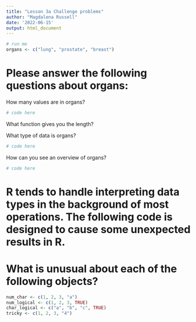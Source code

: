 ```yaml
---
title: "Lesson 3a Challenge problems"
author: "Magdalena Russell"
date: '2022-06-15'
output: html_document
---
```


```r
# run me
organs <- c("lung", "prostate", "breast")

```

# Please answer the following questions about organs:  

How many values are in organs? 

```r
# code here

```

What function gives you the length? 



What type of data is organs? 

```r
# code here

```

How can you see an overview of organs? 

```r
# code here

```

# R tends to handle interpreting data types in the background of most operations. The following code is designed to cause some unexpected results in R.

# What is unusual about each of the following objects?

```r
num_char <- c(1, 2, 3, "a")
num_logical <- c(1, 2, 3, TRUE)
char_logical <- c("a", "b", "c", TRUE) 
tricky <- c(1, 2, 3, "4") 

```


